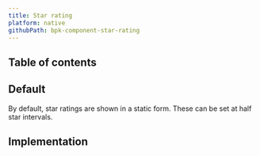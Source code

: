 ```yaml
---
title: Star rating
platform: native
githubPath: bpk-component-star-rating
---
```






## Table of contents

## Default

By default, star ratings are shown in a static form. These can be set at half star intervals.

<NativeComponentScreenshots
  iOS={iosStarRatingDefault}
  iOSAltText="iOS default star rating"
  android={androidStarRatingDefault}
  androidAltText="Android default star rating" />

## Implementation

<Readme />
